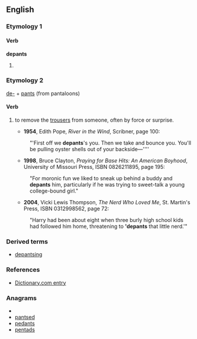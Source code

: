 ==English==

===Etymology 1===

====Verb====
'''depants'''

# {{italbrac|scanning error}} {{misspelling of|departs}}

===Etymology 2===

[[de-]] + [[pants]] (from pantaloons)

====Verb====
{{en-verb|depants|es}}

# {{context|slang}} to remove the [[trousers]] from someone, often by force or surprise.
#* '''1954''', Edith Pope, ''River in the Wind'', Scribner, page 100:
#: "'First off we '''depants''''s you. Then we take and bounce you. You'll be pulling oyster shells out of your backside—''''
#* '''1998''', Bruce Clayton, ''Praying for Base Hits:  An American Boyhood'', University of Missouri Press, ISBN 0826211895, page 195:
#:  "For moronic fun we liked to sneak up behind a buddy and '''depants''' him, particularly if he was trying to sweet-talk a young college-bound girl."
#* '''2004''', Vicki Lewis Thompson, ''The Nerd Who Loved Me'', St. Martin's Press, ISBN 0312998562, page 72:
#: "Harry had been about eight when three burly high school kids had followed him home, threatening to ''''depants''' that little nerd.'"

===Derived terms===
* [[depantsing]]

===References===
*[http://dictionary.reference.com/browse/depants Dictionary.com entry]

===Anagrams===
* {{alphagram|adenpst}}
* [[pantsed#English|pantsed]]
* [[pedants#English|pedants]]
* [[pentads#English|pentads]]